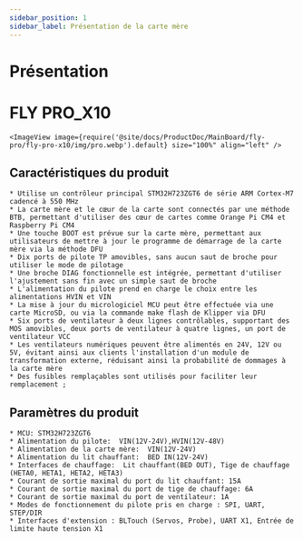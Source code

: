 ```yaml
---
sidebar_position: 1
sidebar_label: Présentation de la carte mère
---
```


# Présentation

# FLY PRO_X10


    <ImageView image={require('@site/docs/ProductDoc/MainBoard/fly-pro/fly-pro-x10/img/pro.webp').default} size="100%" align="left" />

## Caractéristiques du produit

    * Utilise un contrôleur principal STM32H723ZGT6 de série ARM Cortex-M7 cadencé à 550 MHz
    * La carte mère et le cœur de la carte sont connectés par une méthode BTB, permettant d'utiliser des cœur de cartes comme Orange Pi CM4 et Raspberry Pi CM4
    * Une touche BOOT est prévue sur la carte mère, permettant aux utilisateurs de mettre à jour le programme de démarrage de la carte mère via la méthode DFU
    * Dix ports de pilote TP amovibles, sans aucun saut de broche pour utiliser le mode de pilotage
    * Une broche DIAG fonctionnelle est intégrée, permettant d'utiliser l'ajustement sans fin avec un simple saut de broche
    * L'alimentation du pilote prend en charge le choix entre les alimentations HVIN et VIN
    * La mise à jour du micrologiciel MCU peut être effectuée via une carte MicroSD, ou via la commande make flash de Klipper via DFU
    * Six ports de ventilateur à deux lignes contrôlables, supportant des MOS amovibles, deux ports de ventilateur à quatre lignes, un port de ventilateur VCC
    * Les ventilateurs numériques peuvent être alimentés en 24V, 12V ou 5V, évitant ainsi aux clients l'installation d'un module de transformation externe, réduisant ainsi la probabilité de dommages à la carte mère
    * Des fusibles remplaçables sont utilisés pour faciliter leur remplacement ;

## Paramètres du produit

    * MCU: STM32H723ZGT6
    * Alimentation du pilote:  VIN(12V-24V),HVIN(12V-48V)
    * Alimentation de la carte mère:  VIN(12V-24V)
    * Alimentation du lit chauffant:  BED IN(12V-24V)
    * Interfaces de chauffage:  Lit chauffant(BED OUT), Tige de chauffage (HETA0, HETA1, HETA2, HETA3)
    * Courant de sortie maximal du port du lit chauffant: 15A
    * Courant de sortie maximal du port de tige de chauffage: 6A
    * Courant de sortie maximal du port de ventilateur: 1A
    * Modes de fonctionnement du pilote pris en charge : SPI, UART, STEP/DIR
    * Interfaces d'extension : BLTouch (Servos, Probe), UART X1, Entrée de limite haute tension X1